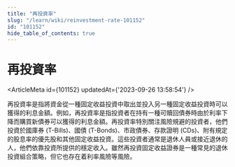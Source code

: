 ```yaml
---
title: "再投資率"
slug: "/learn/wiki/reinvestment-rate-101152"
id: "101152"
hide_table_of_contents: true
---
```



# 再投資率

<ArticleMeta id={101152} updatedAt={'2023-09-26 13:58:54'} />
<div className='border-solid border-b border-t-0 my-4 border-[var(--ifm-color-gray-300)]' />

再投資率是指將資金從一種固定收益投資中取出並投入另一種固定收益投資時可以獲得的利息金額。例如，再投資率是指投資者在持有一種可贖回債券時由於利率下降而購買新債券可以獲得的利息金額。再投資率特別關注風險規避的投資者，他們投資於國庫券 (T-Bills)、國債 (T-Bonds)、市政債券、存款證明 (CDs)、附有規定的股息率的優先股和其他固定收益投資。這些投資者通常是退休人員或接近退休的人，他們依靠投資所提供的穩定收入。雖然再投資固定收益證券是一種常見的退休投資組合策略，但它也存在着利率風險等風險。
